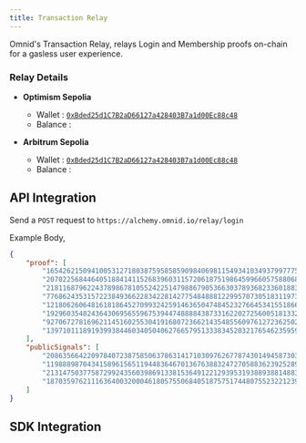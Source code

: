 ```yaml
---
title: Transaction Relay
---
```



Omnid's Transaction Relay, relays Login and Membership proofs on-chain for a gasless user experience.

### Relay Details

- **Optimism Sepolia**
  - Wallet : [`0xBded25d1C7B2aD66127a428403B7a1d00Ec88c48`](https://sepolia-optimism.etherscan.io/address/0xBded25d1C7B2aD66127a428403B7a1d00Ec88c48)
  - Balance : <Balance network="op" address="0xBded25d1C7B2aD66127a428403B7a1d00Ec88c48" />

- **Arbitrum Sepolia**
  - Wallet : [`0xBded25d1C7B2aD66127a428403B7a1d00Ec88c48`](https://sepolia.arbiscan.io/address/0xBded25d1C7B2aD66127a428403B7a1d00Ec88c48)
  - Balance : <Balance network="arb" address="0xBded25d1C7B2aD66127a428403B7a1d00Ec88c48" />

## API Integration

Send a `POST` request to `https://alchemy.omnid.io/relay/login`

Example Body,
```json
{
    "proof": [
        "16542621509410053127180387595858590984069811549341034937997775421926834748020",
        "20702256844640518841411526839603115720618751986459966057588068773690912905714",
        "21811687962243789867810552422514798867905366303789368233601883705941622297142",
        "7768624353157223849366228342281427754848881229957073051831197309450597677814",
        "12180626064816181864527099324259146365047484523276645341551866903820338222938",
        "19296035482436430695655967539447488884387331622027256005181332896174520709126",
        "9270672781696211451602553041916807236621435485560976127236250211460439091332",
        "13971011189193993844603405040627665795133383452032176546235959148967822825566"
    ],
    "publicSignals": [
        "20863566422097840723875850637863141710309762677874301494587303648930032009190",
        "11988898704341589615651194483646701367638832472705883623925289677484196905814",
        "21314750377587299243560398691338153649122129395319388938814883722875975462",
        "187035976211163640032000461805755068405187575174480755232212391996596767257"
    ]
}
```



## SDK Integration
